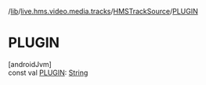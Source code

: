 /[lib](/api-reference/android/v2/home/content)/[live.hms.video.media.tracks](../index)/[HMSTrackSource](index)/[PLUGIN](-p-l-u-g-i-n)

# PLUGIN

[androidJvm]\
const val [PLUGIN](-p-l-u-g-i-n): [String](https://kotlinlang.org/api/latest/jvm/stdlib/kotlin/-string/index.html)
